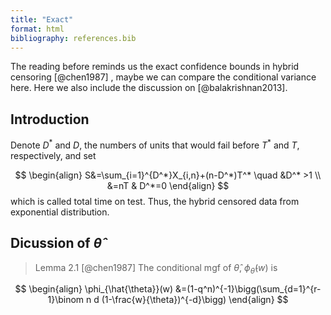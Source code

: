 ```yaml
---
title: "Exact"
format: html
bibliography: references.bib
---
```


The reading before reminds us the exact confidence bounds in hybrid censoring [@chen1987] , maybe we can compare the conditional variance here. Here we also include the discussion on [@balakrishnan2013].

## Introduction

Denote $D^*$ and $D$, the numbers of units that would fail before $T^*$ and $T$, respectively, and set

$$
\begin{align}
S&=\sum_{i=1}^{D^*}X_{i,n}+(n-D^*)T^* \quad &D^* >1 \\
&=nT & D^*=0
\end{align}
$$ which is called total time on test. Thus, the hybrid censored data from exponential distribution.

## Dicussion of $\hat{\theta}$

> Lemma 2.1 [@chen1987] The conditional mgf of $\hat{\theta}$, $\phi_{\hat{\theta}}(w)$ is

$$
\begin{align}
\phi_{\hat{\theta}}(w) &=(1-q^n)^{-1}\bigg(\sum_{d=1}^{r-1}\binom n d  (1-\frac{w}{\theta})^{-d}\bigg)
\end{align}
$$
